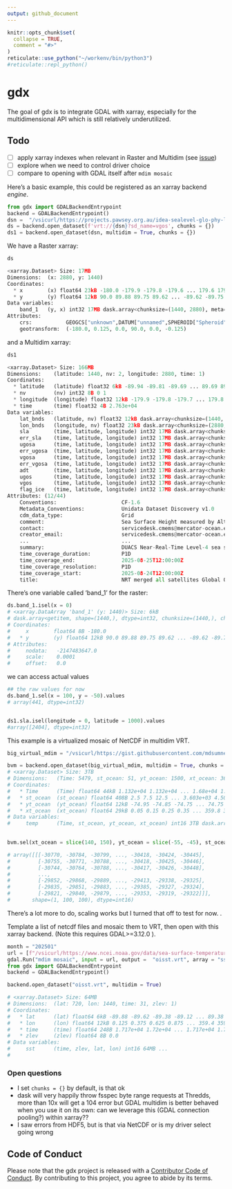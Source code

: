 ```yaml
---
output: github_document
---
```


<!-- README.md is generated from README.Rmd. Please edit that file -->

```r
knitr::opts_chunk$set(
  collapse = TRUE,
  comment = "#>"
)
reticulate::use_python("~/workenv/bin/python3")
#reticulate::repl_python()

```

# gdx

<!-- badges: start -->

<!-- badges: end -->

The goal of gdx is to integrate GDAL with xarray, especially for the multidimensional API which is still relatively underutilized.

## Todo

- [ ] apply xarray indexes when relevant in Raster and Multidim (see [issue](https://github.com/mdsumner/gdx/issues/3 for some discussion))
- [ ] explore when we need to control driver choice
- [ ] compare to opening with GDAL itself after `mdim mosaic`





Here's a basic example, this could be registered as an xarray backend *engine*.

```python
from gdx import GDALBackendEntrypoint
backend = GDALBackendEntrypoint()
dsn =  "/vsicurl/https://projects.pawsey.org.au/idea-sealevel-glo-phy-l4-nrt-008-046/data.marine.copernicus.eu/SEALEVEL_GLO_PHY_L4_NRT_008_046/cmems_obs-sl_glo_phy-ssh_nrt_allsat-l4-duacs-0.125deg_P1D_202506/2025/08/nrt_global_allsat_phy_l4_20250825_20250825.nc"
ds = backend.open_dataset(f'vrt://{dsn}?sd_name=vgos', chunks = {})
ds1 = backend.open_dataset(dsn, multidim = True, chunks = {}) 
```

We have a Raster xarray: 
  
```python
ds

<xarray.Dataset> Size: 17MB
Dimensions:  (x: 2880, y: 1440)
Coordinates:
  * x        (x) float64 23kB -180.0 -179.9 -179.8 -179.6 ... 179.6 179.8 179.9
  * y        (y) float64 12kB 90.0 89.88 89.75 89.62 ... -89.62 -89.75 -89.88
Data variables:
    band_1   (y, x) int32 17MB dask.array<chunksize=(1440, 2880), meta=np.ndarray>
Attributes:
    crs:           GEOGCS["unknown",DATUM["unnamed",SPHEROID["Spheroid",63781...
    geotransform:  (-180.0, 0.125, 0.0, 90.0, 0.0, -0.125)
```

and a Multidim xarray:

```python
ds1

<xarray.Dataset> Size: 166MB
Dimensions:    (latitude: 1440, nv: 2, longitude: 2880, time: 1)
Coordinates:
  * latitude   (latitude) float32 6kB -89.94 -89.81 -89.69 ... 89.69 89.81 89.94
  * nv         (nv) int32 8B 0 1
  * longitude  (longitude) float32 12kB -179.9 -179.8 -179.7 ... 179.8 179.9
  * time       (time) float32 4B 2.763e+04
Data variables:
    lat_bnds   (latitude, nv) float32 12kB dask.array<chunksize=(1440, 2), meta=np.ndarray>
    lon_bnds   (longitude, nv) float32 23kB dask.array<chunksize=(2880, 2), meta=np.ndarray>
    sla        (time, latitude, longitude) int32 17MB dask.array<chunksize=(1, 1440, 2880), meta=np.ndarray>
    err_sla    (time, latitude, longitude) int32 17MB dask.array<chunksize=(1, 1440, 2880), meta=np.ndarray>
    ugosa      (time, latitude, longitude) int32 17MB dask.array<chunksize=(1, 1440, 2880), meta=np.ndarray>
    err_ugosa  (time, latitude, longitude) int32 17MB dask.array<chunksize=(1, 1440, 2880), meta=np.ndarray>
    vgosa      (time, latitude, longitude) int32 17MB dask.array<chunksize=(1, 1440, 2880), meta=np.ndarray>
    err_vgosa  (time, latitude, longitude) int32 17MB dask.array<chunksize=(1, 1440, 2880), meta=np.ndarray>
    adt        (time, latitude, longitude) int32 17MB dask.array<chunksize=(1, 1440, 2880), meta=np.ndarray>
    ugos       (time, latitude, longitude) int32 17MB dask.array<chunksize=(1, 1440, 2880), meta=np.ndarray>
    vgos       (time, latitude, longitude) int32 17MB dask.array<chunksize=(1, 1440, 2880), meta=np.ndarray>
    flag_ice   (time, latitude, longitude) int32 17MB dask.array<chunksize=(1, 1440, 2880), meta=np.ndarray>
Attributes: (12/44)
    Conventions:                     CF-1.6
    Metadata_Conventions:            Unidata Dataset Discovery v1.0
    cdm_data_type:                   Grid
    comment:                         Sea Surface Height measured by Altimetry...
    contact:                         servicedesk.cmems@mercator-ocean.eu
    creator_email:                   servicedesk.cmems@mercator-ocean.eu
    ...                              ...
    summary:                         DUACS Near-Real-Time Level-4 sea surface...
    time_coverage_duration:          P1D
    time_coverage_end:               2025-08-25T12:00:00Z
    time_coverage_resolution:        P1D
    time_coverage_start:             2025-08-24T12:00:00Z
    title:                           NRT merged all satellites Global Ocean G...
```

There's one variable called 'band_1' for the raster: 

```python
ds.band_1.isel(x = 0)
# <xarray.DataArray 'band_1' (y: 1440)> Size: 6kB
# dask.array<getitem, shape=(1440,), dtype=int32, chunksize=(1440,), chunktype=numpy.ndarray>
# Coordinates:
#     x        float64 8B -180.0
#   * y        (y) float64 12kB 90.0 89.88 89.75 89.62 ... -89.62 -89.75 -89.88
# Attributes:
#     nodata:   -2147483647.0
#     scale:    0.0001
#     offset:   0.0
```

we can access actual values

```python
## the raw values for now
ds.band_1.sel(x = 100, y = -50).values
# array(441, dtype=int32)


ds1.sla.isel(longitude = 0, latitude = 1000).values
#array([2404], dtype=int32)

```

This example is a virtualized mosaic of NetCDF in multidim VRT. 

```python
big_virtual_mdim = "/vsicurl/https://gist.githubusercontent.com/mdsumner/18c5d302d00b9a456bb73d30ac758764/raw/f26e1b2e202f759d6aace4d7deb3e04ea3c85f15/mdim.vrt"

bvm = backend.open_dataset(big_virtual_mdim, multidim = True, chunks = {})
# <xarray.Dataset> Size: 3TB
# Dimensions:   (Time: 5479, st_ocean: 51, yt_ocean: 1500, xt_ocean: 3600)
# Coordinates:
#   * Time      (Time) float64 44kB 1.132e+04 1.132e+04 ... 1.68e+04 1.68e+04
#   * st_ocean  (st_ocean) float64 408B 2.5 7.5 12.5 ... 3.603e+03 4.509e+03
#   * yt_ocean  (yt_ocean) float64 12kB -74.95 -74.85 -74.75 ... 74.75 74.85 74.95
#   * xt_ocean  (xt_ocean) float64 29kB 0.05 0.15 0.25 0.35 ... 359.8 359.9 360.0
# Data variables:
#     temp      (Time, st_ocean, yt_ocean, xt_ocean) int16 3TB dask.array<chunksize=(5479, 51, 1500, 3600), meta=np.ndarray>
    

bvm.sel(xt_ocean = slice(140, 150), yt_ocean = slice(-55, -45), st_ocean = slice(8, 13)).isel(Time = -1).temp.values

# array([[[-30770, -30784, -30799, ..., -30418, -30424, -30445],
#         [-30755, -30771, -30788, ..., -30418, -30425, -30446],
#         [-30744, -30764, -30788, ..., -30417, -30426, -30448],
#         ...,
#         [-29852, -29868, -29889, ..., -29413, -29338, -29325],
#         [-29835, -29851, -29883, ..., -29385, -29327, -29324],
#         [-29821, -29840, -29879, ..., -29353, -29319, -29322]]],
#       shape=(1, 100, 100), dtype=int16)


```

There's a lot more to do,  scaling works but I turned that off to test for now. .

Template a list of netcdf files and mosaic them to VRT, then open with this xarray backend.  (Note this requires GDAL>=3.12.0 ). 

```python
month = "202501"
url = [f"/vsicurl/https://www.ncei.noaa.gov/data/sea-surface-temperature-optimum-interpolation/v2.1/access/avhrr/{month}/oisst-avhrr-v02r01.{month}{(day+1):02d}.nc" for day in range(31)]
gdal.Run("mdim mosaic", input = url, output =  "oisst.vrt", array = "sst")
from gdx import GDALBackendEntrypoint
backend = GDALBackendEntrypoint()

backend.open_dataset("oisst.vrt", multidim = True)

# <xarray.Dataset> Size: 64MB
# Dimensions:  (lat: 720, lon: 1440, time: 31, zlev: 1)
# Coordinates:
#   * lat      (lat) float64 6kB -89.88 -89.62 -89.38 -89.12 ... 89.38 89.62 89.88
#   * lon      (lon) float64 12kB 0.125 0.375 0.625 0.875 ... 359.4 359.6 359.9
#   * time     (time) float64 248B 1.717e+04 1.72e+04 ... 1.717e+04 1.717e+04
#   * zlev     (zlev) float64 8B 0.0
# Data variables:
#     sst      (time, zlev, lat, lon) int16 64MB ...
# 

```

### Open questions 

- I set `chunks = {}` by default, is that ok
- dask will very happily throw fsspec byte range requests at Thredds, more than 10x will get a 104 error but GDAL multidim is better behaved when you use it on its own: can we leverage this (GDAL connection pooling?) within xarray??
- I saw errors from HDF5, but is that via NetCDF or is my driver select going wrong



## Code of Conduct

Please note that the gdx project is released with a [Contributor Code of Conduct](https://contributor-covenant.org/version/2/1/CODE_OF_CONDUCT.html). By contributing to this project, you agree to abide by its terms.

